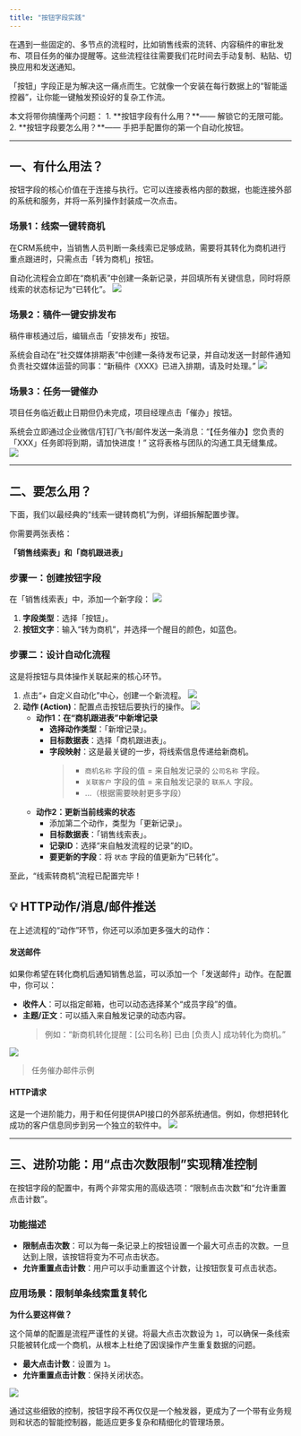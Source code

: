 ```yaml
---
title: "按钮字段实践"
---
```


在遇到一些固定的、多节点的流程时，比如销售线索的流转、内容稿件的审批发布、项目任务的催办提醒等。这些流程往往需要我们花时间去手动复制、粘贴、切换应用和发送通知。

「按钮」字段正是为解决这一痛点而生。它就像一个安装在每行数据上的“智能遥控器”，让你能一键触发预设好的复杂工作流。

<Info>
本文将带你搞懂两个问题：
1.  **按钮字段有什么用？**—— 解锁它的无限可能。
2.  **按钮字段要怎么用？**—— 手把手配置你的第一个自动化按钮。
</Info>

---

## 一、有什么用法？

按钮字段的核心价值在于连接与执行。它可以连接表格内部的数据，也能连接外部的系统和服务，并将一系列操作封装成一次点击。

### 场景1：线索一键转商机

在CRM系统中，当销售人员判断一条线索已足够成熟，需要将其转化为商机进行重点跟进时，只需点击「转为商机」按钮。

自动化流程会立即在“商机表”中创建一条新记录，并回填所有关键信息，同时将原线索的状态标记为“已转化”。
![](/images/2025-08-13-14-58-56.gif)

### 场景2：稿件一键安排发布

稿件审核通过后，编辑点击「安排发布」按钮。

系统会自动在“社交媒体排期表”中创建一条待发布记录，并自动发送一封邮件通知负责社交媒体运营的同事：“新稿件《XXX》已进入排期，请及时处理。”
![](/images/2025-08-13-15-11-05.gif)

### 场景3：任务一键催办

项目任务临近截止日期但仍未完成，项目经理点击「催办」按钮。

系统会立即通过企业微信/钉钉/飞书/邮件发送一条消息：“【任务催办】您负责的「XXX」任务即将到期，请加快进度！” 这将表格与团队的沟通工具无缝集成。
![](/images/2025-08-13-15-58-35.png)

---

## 二、要怎么用？

下面，我们以最经典的“线索一键转商机”为例，详细拆解配置步骤。

你需要两张表格：

**「销售线索表」**和**「商机跟进表」**

### 步骤一：创建按钮字段

在「销售线索表」中，添加一个新字段：
![](/images/2025-08-13-15-51-56.png)
1.  **字段类型**：选择「按钮」。
2.  **按钮文字**：输入“转为商机”，并选择一个醒目的颜色，如蓝色。

### 步骤二：设计自动化流程

这是将按钮与具体操作关联起来的核心环节。

1.  点击“+ 自定义自动化”中心，创建一个新流程。
![](/images/2025-08-13-15-50-51.png)
2.  **动作 (Action)**：配置点击按钮后要执行的操作。
![](/images/2025-08-13-15-55-22.gif)
    -   **动作1：在“商机跟进表”中新增记录**
        -   **选择动作类型**：「新增记录」。
        -   **目标数据表**：选择「商机跟进表」。
        -   **字段映射**：这是最关键的一步，将线索信息传递给新商机。
            > -   `商机名称` 字段的值 = 来自触发记录的 `公司名称` 字段。
            > -   `关联客户` 字段的值 = 来自触发记录的 `联系人` 字段。
            > -   ...（根据需要映射更多字段）
    -   **动作2：更新当前线索的状态**
        -   添加第二个动作，类型为「更新记录」。
        -   **目标数据表**：「销售线索表」。
        -   **记录ID**：选择“来自触发流程的记录”的ID。
        -   **要更新的字段**：将 `状态` 字段的值更新为“已转化”。

至此，“线索转商机”流程已配置完毕！

## 💡 HTTP动作/消息/邮件推送

在上述流程的“动作”环节，你还可以添加更多强大的动作：

#### 发送邮件

如果你希望在转化商机后通知销售总监，可以添加一个「发送邮件」动作。在配置中，你可以：
- **收件人**：可以指定邮箱，也可以动态选择某个“成员字段”的值。
- **主题/正文**：可以插入来自触发记录的动态内容。
  > 例如：“新商机转化提醒：[公司名称] 已由 [负责人] 成功转化为商机。”
  

![](/images/2025-08-13-16-19-43.png)
> 任务催办邮件示例

#### HTTP请求
这是一个进阶能力，用于和任何提供API接口的外部系统通信。例如，你想把转化成功的客户信息同步到另一个独立的软件中。
![](/images/2025-08-13-16-11-13.png)

---

## 三、进阶功能：用“点击次数限制”实现精准控制

在按钮字段的配置中，有两个非常实用的高级选项：“限制点击次数”和“允许重置点击计数”。

### 功能描述
-   **限制点击次数**：可以为每一条记录上的按钮设置一个最大可点击的次数。一旦达到上限，该按钮将变为不可点击状态。
-   **允许重置点击计数**：用户可以手动重置这个计数，让按钮恢复可点击状态。

### 应用场景：限制单条线索重复转化

**为什么要这样做？** 

这个简单的配置是流程严谨性的关键。将最大点击次数设为 `1`，可以确保一条线索只能被转化成一个商机，从根本上杜绝了因误操作产生重复数据的问题。

-   **最大点击计数**：设置为 `1`。
-   **允许重置点击计数**：保持关闭状态。

![](/images/2025-08-13-16-30-47.png)

通过这些细致的控制，按钮字段不再仅仅是一个触发器，更成为了一个带有业务规则和状态的智能控制器，能适应更多复杂和精细化的管理场景。